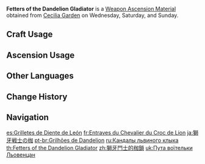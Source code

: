 {{Item Infobox
|id          = 114009
|image       = Item Fetters of the Dandelion Gladiator.png
|type        = Weapon Ascension Materials
|invCategory = Character Development Items
|group       = Gladiator Shackles
|quality     = 2
|description = It's a human thing to exaggerate a hero's story, even to the point of elevating the fetters that once bound the hero to the level of an enemy of true freedom.<br />As a result, these fetters were granted extraordinary powers.
|day1        = Wednesday
|day2        = Saturday
|day3        = Sunday
|source1     = Cecilia Garden
|source2     = Purchased from the [[Souvenir Shop]] in [[Mondstadt]]
|source3     = [[Parametric Transformer]]
}}
'''Fetters of the Dandelion Gladiator''' is a [[Weapon Ascension Material]] obtained from [[Cecilia Garden]] on Wednesday, Saturday, and Sunday.

==Craft Usage==
{{Craft Usage}}

==Ascension Usage==
{{Ascension Usage}}

==Other Languages==
{{Other Languages
|en      = Fetters of the Dandelion Gladiator
|zhs     = 狮牙斗士的枷锁
|zhs_rm  = Shīyá Dòushì de Jiāsuǒ
|zht     = 獅牙鬥士的枷鎖
|zht_rm  = Shīyá Dòushì de Jiāsuǒ
|zh_tl   = Fetters of the Lionfang Warrior
|ja      = 獅牙戦士の枷
|ja_rm   = Shiga Senshi no Kase
|ja_tl   = Fetters of the Lionfang Warrior
|ko      = 라이언 투사의 족쇄
|ko_rm   = Raieon Tusa-ui Jokswae
|ko_tl   = Lion Fighter's Shackles
|es      = Grilletes de Diente de León
|es_tl   = Dandelion Fetters
|fr      = Entraves du Chevalier du Croc de Lion
|fr_tl   = Fetters of the Lion Fang Knight
|ru      = Кандалы львиного клыка
|ru_tl   = Lion Fang Fetters
|th      = Fetters of the Dandelion Gladiator
|vi      = Xiềng Xích Đấu Sĩ Nanh Sư Tử
|vi_tl   = 
|de      = Fesseln des Löwenzahnkämpfers
|de_tl   = Fetters of the Dandelion Warrior
|id      = Fetters of the Dandelion Gladiator
|pt      = Grilhões de Dandelion
|pt_tl   = 
|tr      = Karahindiba Gladyatörü Kelepçesi
|tr_tl   = 
|it      = Ferri del Gladiatore dei denti di leone
|it_tl   = 
}}

==Change History==
{{Change History|1.0}}

==Navigation==
{{Development Item Navbox|Weapon Materials}}

[[es:Grilletes de Diente de León]]
[[fr:Entraves du Chevalier du Croc de Lion]]
[[ja:獅牙戦士の枷]]
[[pt-br:Grilhões de Dandelion]]
[[ru:Кандалы львиного клыка]]
[[th:Fetters of the Dandelion Gladiator]]
[[zh:獅牙鬥士的枷鎖]]
[[uk:Пута воїтельки Льовенцан]]